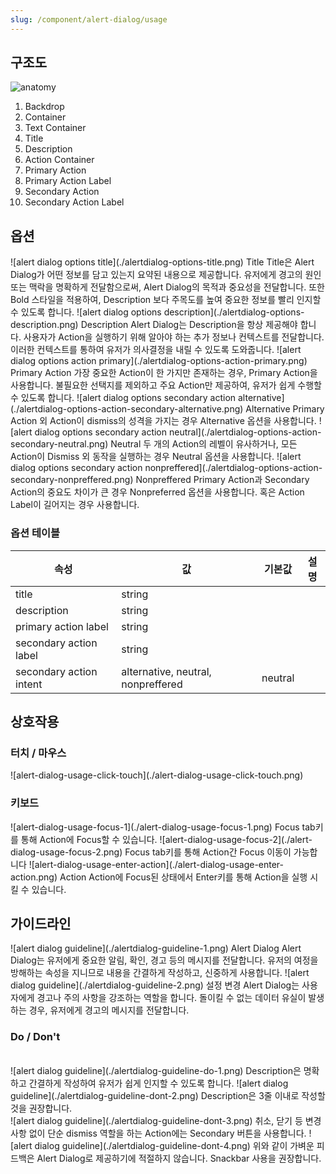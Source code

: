 ```yaml
---
slug: /component/alert-dialog/usage
---
```


## 구조도

<Anatomy>![anatomy](./anatomy.png)</Anatomy>

1. Backdrop
2. Container
3. Text Container
4. Title
5. Description
6. Action Container
7. Primary Action
8. Primary Action Label
9. Secondary Action
10. Secondary Action Label

## 옵션

<HalfCard>
  <HalfCardImageCell>
    ![alert dialog options title](./alertdialog-options-title.png)
  </HalfCardImageCell>
  <HalfCardDescriptionCell>
    <HalfCardDescriptionTitle>Title</HalfCardDescriptionTitle>
    <HalfCardDescription>
      Title은 Alert Dialog가 어떤 정보를 담고 있는지 요약된 내용으로 제공합니다.
      유저에게 경고의 원인 또는 맥락을 명확하게 전달함으로써, Alert Dialog의
      목적과 중요성을 전달합니다. 또한 Bold 스타일을 적용하여, Description 보다
      주목도를 높여 중요한 정보를 빨리 인지할 수 있도록 합니다.
    </HalfCardDescription>
  </HalfCardDescriptionCell>
</HalfCard>

<HalfCard>
  <HalfCardImageCell>
    ![alert dialog options description](./alertdialog-options-description.png)
  </HalfCardImageCell>
  <HalfCardDescriptionCell>
    <HalfCardDescriptionTitle>Description</HalfCardDescriptionTitle>
    <HalfCardDescription>
      Alert Dialog는 Description을 항상 제공해야 합니다. 사용자가 Action을
      실행하기 위해 알아야 하는 추가 정보나 컨텍스트를 전달합니다. 이러한
      컨텍스트를 통하여 유저가 의사결정을 내릴 수 있도록 도와줍니다.
    </HalfCardDescription>
  </HalfCardDescriptionCell>
</HalfCard>

<HalfCard>
  <HalfCardImageCell>
    ![alert dialog options action
    primary](./alertdialog-options-action-primary.png)
  </HalfCardImageCell>
  <HalfCardDescriptionCell>
    <HalfCardDescriptionTitle>Primary Action</HalfCardDescriptionTitle>
    <HalfCardDescription>
      가장 중요한 Action이 한 가지만 존재하는 경우, Primary Action을 사용합니다.
      불필요한 선택지를 제외하고 주요 Action만 제공하여, 유저가 쉽게 수행할 수
      있도록 합니다.
    </HalfCardDescription>
  </HalfCardDescriptionCell>
</HalfCard>

<HalfCard>
  <HalfCardImageCell>
    ![alert dialog options secondary action
    alternative](./alertdialog-options-action-secondary-alternative.png)
  </HalfCardImageCell>
  <HalfCardDescriptionCell>
    <HalfCardDescriptionTitle>Alternative</HalfCardDescriptionTitle>
    <HalfCardDescription>
      Primary Action 외 Action이 dismiss의 성격을 가지는 경우 Alternative 옵션을
      사용합니다.
    </HalfCardDescription>
  </HalfCardDescriptionCell>
</HalfCard>

<HalfCard>
  <HalfCardImageCell>
    ![alert dialog options secondary action
    neutral](./alertdialog-options-action-secondary-neutral.png)
  </HalfCardImageCell>
  <HalfCardDescriptionCell>
    <HalfCardDescriptionTitle>Neutral</HalfCardDescriptionTitle>
    <HalfCardDescription>
      두 개의 Action의 레벨이 유사하거나, 모든 Action이 Dismiss 외 동작을
      실행하는 경우 Neutral 옵션을 사용합니다.
    </HalfCardDescription>
  </HalfCardDescriptionCell>
</HalfCard>

<HalfCard>
  <HalfCardImageCell>
    ![alert dialog options secondary action
    nonpreffered](./alertdialog-options-action-secondary-nonpreffered.png)
  </HalfCardImageCell>
  <HalfCardDescriptionCell>
    <HalfCardDescriptionTitle>Nonpreffered</HalfCardDescriptionTitle>
    <HalfCardDescription>
      Primary Action과 Secondary Action의 중요도 차이가 큰 경우 Nonpreferred
      옵션을 사용합니다. 혹은 Action Label이 길어지는 경우 사용합니다.
    </HalfCardDescription>
  </HalfCardDescriptionCell>
</HalfCard>

### 옵션 테이블

| 속성                    | 값                                 | 기본값  | 설명 |
| ----------------------- | ---------------------------------- | ------- | ---- |
| title                   | string                             |         |      |
| description             | string                             |         |      |
| primary action label    | string                             |         |      |
| secondary action label  | string                             |         |      |
| secondary action intent | alternative, neutral, nonpreffered | neutral |      |

## 상호작용

### 터치 / 마우스

<FullCard>
  <FullCardImageCell>
    ![alert-dialog-usage-click-touch](./alert-dialog-usage-click-touch.png)
  </FullCardImageCell>
</FullCard>

### 키보드

<HalfCard>
  <HalfCardImageCell>
    ![alert-dialog-usage-focus-1](./alert-dialog-usage-focus-1.png)
  </HalfCardImageCell>
  <HalfCardDescriptionCell>
    <HalfCardDescriptionTitle>Focus</HalfCardDescriptionTitle>
    <HalfCardDescription>
      <Keyboard>tab</Keyboard>키를 통해 Action에 Focus할 수 있습니다.
    </HalfCardDescription>
  </HalfCardDescriptionCell>
</HalfCard>

<HalfCard>
  <HalfCardImageCell>
    ![alert-dialog-usage-focus-2](./alert-dialog-usage-focus-2.png)
  </HalfCardImageCell>
  <HalfCardDescriptionCell>
    <HalfCardDescriptionTitle>Focus</HalfCardDescriptionTitle>
    <HalfCardDescription>
      <Keyboard>tab</Keyboard>키를 통해 Action간 Focus 이동이 가능합니다
    </HalfCardDescription>
  </HalfCardDescriptionCell>
</HalfCard>

<HalfCard>
  <HalfCardImageCell>
    ![alert-dialog-usage-enter-action](./alert-dialog-usage-enter-action.png)
  </HalfCardImageCell>
  <HalfCardDescriptionCell>
    <HalfCardDescriptionTitle>Action</HalfCardDescriptionTitle>
    <HalfCardDescription>
      Action에 Focus된 상태에서 <Keyboard>Enter</Keyboard>키를 통해 Action을
      실행 시킬 수 있습니다.
    </HalfCardDescription>
  </HalfCardDescriptionCell>
</HalfCard>

## 가이드라인

<HalfCard>
  <HalfCardImageCell>
    ![alert dialog guideline](./alertdialog-guideline-1.png)
  </HalfCardImageCell>
  <HalfCardDescriptionCell>
    <HalfCardDescriptionTitle>Alert Dialog</HalfCardDescriptionTitle>
    <HalfCardDescription>
      Alert Dialog는 유저에게 중요한 알림, 확인, 경고 등의 메시지를 전달합니다.
      유저의 여정을 방해하는 속성을 지니므로 내용을 간결하게 작성하고, 신중하게
      사용합니다.
    </HalfCardDescription>
  </HalfCardDescriptionCell>
</HalfCard>

<HalfCard>
  <HalfCardImageCell>
    ![alert dialog guideline](./alertdialog-guideline-2.png)
  </HalfCardImageCell>
  <HalfCardDescriptionCell>
    <HalfCardDescriptionTitle>설정 변경</HalfCardDescriptionTitle>
    <HalfCardDescription>
      Alert Dialog는 사용자에게 경고나 주의 사항을 강조하는 역할을 합니다.
      돌이킬 수 없는 데이터 유실이 발생하는 경우, 유저에게 경고의 메시지를
      전달합니다.
    </HalfCardDescription>
  </HalfCardDescriptionCell>
</HalfCard>

<br />

### Do / Don't

<br />

<DoDontLayout>
  <DoBox>
    <DoImage>
      ![alert dialog guideline](./alertdialog-guideline-do-1.png)
    </DoImage>
    <DoText>
      Description은 명확하고 간결하게 작성하여 유저가 쉽게 인지할 수 있도록
      합니다.
    </DoText>
  </DoBox>
  <DontBox>
    <DontImage>
      ![alert dialog guideline](./alertdialog-guideline-dont-2.png)
    </DontImage>
    <DontText>Description은 3줄 이내로 작성할 것을 권장합니다.</DontText>
  </DontBox>
</DoDontLayout>

<br />

<DoDontLayout>
  <DontBox>
    <DontImage>
      ![alert dialog guideline](./alertdialog-guideline-dont-3.png)
    </DontImage>
    <DontText>
      취소, 닫기 등 변경사항 없이 단순 dismiss 역할을 하는 Action에는 Secondary
      버튼을 사용합니다.
    </DontText>
  </DontBox>
  <DontBox>
    <DontImage>
      ![alert dialog guideline](./alertdialog-guideline-dont-4.png)
    </DontImage>
    <DontText>
      위와 같이 가벼운 피드백은 Alert Dialog로 제공하기에 적절하지 않습니다.
      Snackbar 사용을 권장합니다.
    </DontText>
  </DontBox>
</DoDontLayout>

<br />

